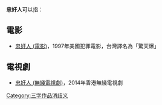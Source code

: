 
'''忠奸人'''可以指：
== 電影 ==
* [[忠奸人_(電影)|忠奸人 (電影)]]，1997年美國犯罪電影，台灣譯名為「驚天爆」

== 電視劇 ==
* [[忠奸人_(無綫電視劇)|忠奸人 (無綫電視劇)]]，2014年香港無綫電視劇
{{disambig}}

[[Category:三字作品消歧义|Category:三字作品消歧义]]